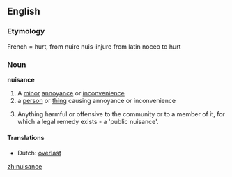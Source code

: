 ==English==
===Etymology===
French = hurt, from nuire nuis-injure from latin noceo to hurt

===Noun===
'''nuisance'''

#A [[minor]] [[annoyance]] or [[inconvenience]]
#a [[person]] or [[thing]] causing annoyance or inconvenience
#{{law}} Anything harmful or offensive to the community or to a member of it, for which a legal remedy exists - a 'public nuisance'.

====Translations====
*Dutch: [[overlast]]

[[zh:nuisance]]